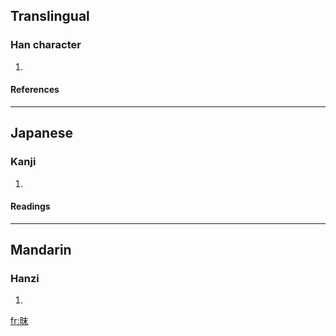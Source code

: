 ==Translingual==
===Han character===
{{Han char|rn=72|rad=日|as=05|sn=9|four=|canj=日木十 (ADJ)}}
# {{defn|Han|sort=日05}}
====References====
{{Han ref|kx=0493.150|dkj=13848|dj=0857.030|hdz=21497.020|uh=6629|ud=26153}}
----
==Japanese==
===Kanji===
{{ja-kanji|grade=|rs=日05}}
# {{defn|Japanese}} 
====Readings====
{{ja-readings|on=[[ばつ]] (batsu), [[まち]] (machi)|kun=[[くもる]] (kumoru), [[ほし]] (hoshi)}}
----
==Mandarin==
===Hanzi===
{{cmn-hanzi|pin=[[mò]] (mo4)|wg=mo<sup>4</sup>}}
# {{defn|Mandarin}}

[[fr:昩]]